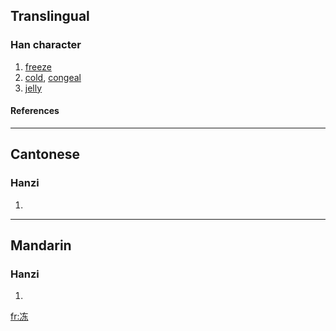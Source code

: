 {{see|凍}}

==Translingual==
===Han character===
{{Han char|rn=15|rad=冫|as=05|sn=7|four=|canj=戈一大木 (IMKD)}}
# [[freeze]]
# [[cold]], [[congeal]]
# [[jelly]]
====References====
{{Han ref|kx=0132.071|hdz=10295.150|uh=51BB|ud=20923}}
----
==Cantonese==
===Hanzi===
{{yue-hanzi|jyut=|y=dung1, dung3}}
# {{defn|Cantonese}}
----
==Mandarin==
===Hanzi===
{{cmn-hanzi|tra=凍|pin=[[dòng]] ([[dong4]])|wg=tung<sup>4</sup>}}
# {{defn|Mandarin}}







[[fr:冻]]